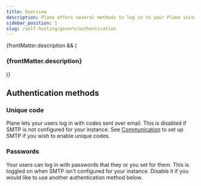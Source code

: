 ```yaml
---
title: Overview
description: Plane offers several methods to log in to your Plane instance. Configure these methods in instance god-mode.
sidebar_position: 1
slug: /self-hosting/govern/authentication
---
```


{frontMatter.description && (

<h3 className="description">{frontMatter.description}</h3>
)}

## Authentication methods

### Unique code

Plane lets your users log in with codes sent over email. This is disabled if SMTP is
not configured for your instance. See [Communication](https://app.plane.so/plane/projects/e3ea12b0-62e3-4b8d-8ada-3379f4efc563/pages/e83af23e-b120-47b0-b241-2bee39037505)
to set up SMTP if you wish to enable unique codes.

### Passwords

Your users can log in with passwords that they or you set for them. This is toggled on when SMTP isn't configured for your instance. Disable it if you would like to use another authentication method below.